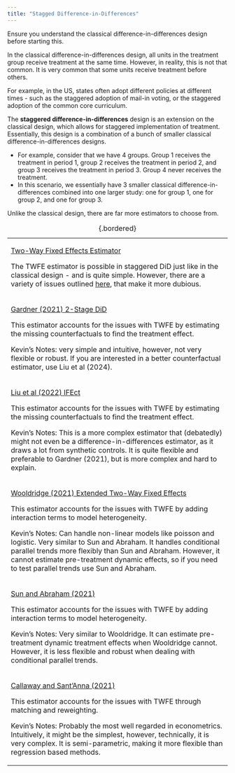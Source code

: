 ```yaml
---
title: "Stagged Difference-in-Differences"
---
```


::: small
Ensure you understand the classical difference-in-differences design before starting this.
:::

In the classical difference-in-differences design, all units in the treatment group receive treatment at the same time. However, in reality, this is not that common. It is very common that some units receive treatment before others.

::: small
For example, in the US, states often adopt different policies at different times - such as the staggered adoption of mail-in voting, or the staggered adoption of the common core curriculum.
:::

The **staggered difference-in-differences** design is an extension on the classical design, which allows for staggered implementation of treatment. Essentially, this design is a combination of a bunch of smaller classical difference-in-differences designs.

-   For example, consider that we have 4 groups. Group 1 receives the treatment in period 1, group 2 receives the treatment in period 2, and group 3 receives the treatment in period 3. Group 4 never receives the treatment.
-   In this scenario, we essentially have 3 smaller classical difference-in-differences combined into one larger study: one for group 1, one for group 2, and one for group 3.

Unlike the classical design, there are far more estimators to choose from.

+-----------------------------------------------------------------------------------------------------------------------------------------------------------------------------------------------------------------------------------------------------------------------------------------------------------+
| [Two-Way Fixed Effects Estimator](twfe.qmd)                                                                                                                                                                                                                                                               |
|                                                                                                                                                                                                                                                                                                           |
| The TWFE estimator is possible in staggered DiD just like in the classical design - and is quite simple. However, there are a variety of issues outlined [here](twfestaggered.qmd), that make it more dubious.                                                                                            |
+-----------------------------------------------------------------------------------------------------------------------------------------------------------------------------------------------------------------------------------------------------------------------------------------------------------+
| [Gardner (2021) 2-Stage DiD](did2s.qmd)                                                                                                                                                                                                                                                                   |
|                                                                                                                                                                                                                                                                                                           |
| This estimator accounts for the issues with TWFE by estimating the missing counterfactuals to find the treatment effect.                                                                                                                                                                                  |
|                                                                                                                                                                                                                                                                                                           |
| ::: small                                                                                                                                                                                                                                                                                                 |
| Kevin's Notes: very simple and intuitive, however, not very flexible or robust. If you are interested in a better counterfactual estimator, use Liu et al (2024).                                                                                                                                         |
| :::                                                                                                                                                                                                                                                                                                       |
+-----------------------------------------------------------------------------------------------------------------------------------------------------------------------------------------------------------------------------------------------------------------------------------------------------------+
| [Liu et al (2022) IFEct](ifect.qmd)                                                                                                                                                                                                                                                                       |
|                                                                                                                                                                                                                                                                                                           |
| This estimator accounts for the issues with TWFE by estimating the missing counterfactuals to find the treatment effect.                                                                                                                                                                                  |
|                                                                                                                                                                                                                                                                                                           |
| ::: small                                                                                                                                                                                                                                                                                                 |
| Kevin's Notes: This is a more complex estimator that (debatedly) might not even be a difference-in-differences estimator, as it draws a lot from synthetic controls. It is quite flexible and preferable to Gardner (2021), but is more complex and hard to explain.                                      |
| :::                                                                                                                                                                                                                                                                                                       |
+-----------------------------------------------------------------------------------------------------------------------------------------------------------------------------------------------------------------------------------------------------------------------------------------------------------+
| [Wooldridge (2021) Extended Two-Way Fixed Effects](etwfe.qmd)                                                                                                                                                                                                                                             |
|                                                                                                                                                                                                                                                                                                           |
| This estimator accounts for the issues with TWFE by adding interaction terms to model heterogeneity.                                                                                                                                                                                                      |
|                                                                                                                                                                                                                                                                                                           |
| ::: small                                                                                                                                                                                                                                                                                                 |
| Kevin's Notes: Can handle non-linear models like poisson and logistic. Very similar to Sun and Abraham. It handles conditional parallel trends more flexibly than Sun and Abraham. However, it cannot estimate pre-treatment dynamic effects, so if you need to test parallel trends use Sun and Abraham. |
| :::                                                                                                                                                                                                                                                                                                       |
+-----------------------------------------------------------------------------------------------------------------------------------------------------------------------------------------------------------------------------------------------------------------------------------------------------------+
| [Sun and Abraham (2021)](sunab.qmd)                                                                                                                                                                                                                                                                       |
|                                                                                                                                                                                                                                                                                                           |
| This estimator accounts for the issues with TWFE by adding interaction terms to model heterogeneity.                                                                                                                                                                                                      |
|                                                                                                                                                                                                                                                                                                           |
| ::: small                                                                                                                                                                                                                                                                                                 |
| Kevin's Notes: Very similar to Wooldridge. It can estimate pre-treatment dynamic treatment effects when Wooldridge cannot. However, it is less flexible and robust when dealing with conditional parallel trends.                                                                                         |
| :::                                                                                                                                                                                                                                                                                                       |
+-----------------------------------------------------------------------------------------------------------------------------------------------------------------------------------------------------------------------------------------------------------------------------------------------------------+
| [Callaway and Sant'Anna (2021)](cs.qmd)                                                                                                                                                                                                                                                                   |
|                                                                                                                                                                                                                                                                                                           |
| This estimator accounts for the issues with TWFE through matching and reweighting.                                                                                                                                                                                                                        |
|                                                                                                                                                                                                                                                                                                           |
| ::: small                                                                                                                                                                                                                                                                                                 |
| Kevin's Notes: Probably the most well regarded in econometrics. Intuitively, it might be the simplest, however, technically, it is very complex. It is semi-parametric, making it more flexible than regression based methods.                                                                            |
| :::                                                                                                                                                                                                                                                                                                       |
+-----------------------------------------------------------------------------------------------------------------------------------------------------------------------------------------------------------------------------------------------------------------------------------------------------------+

: {.bordered}

